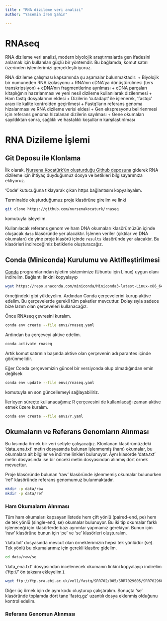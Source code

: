 ---
title : "RNA dizileme veri analizi"
author: "Yasemin İrem Şahin"

---

# RNAseq

RNA dizileme veri analizi, modern biyolojik araştırmalarda gen ifadesini anlamak için kullanılan güçlü bir yöntemdir. Bu bağlamda, komut satırı üzerinden işlemlerimizi gerçekleştiriyoruz.

RNA dizileme çalışması kapsamında şu aşamalar bulunmaktadır:
+ Biyolojik bir numuneden RNA izolasyonu
+ RNA’nın cDNA’ya dönüştürülmesi (ters transkripsiyon)
+ cDNA’nın fragmentlerine ayrılması
+ cDNA parçaları kitaplığının hazırlanması ve yeni nesil dizileme kullanılarak dizilenmesi
+ Ham fastq dosyalarının eldesi
+ Dizilerin 'cutadapt' ile işlenerek, 'fastqc' aracı ile kalite kontrolden geçirilmesi
+ Fastq’ların referans genoma hizalanması ve RNA dizileme verisi eldesi
+ Gen ekspresyonu belirlenmesi için referans genoma hizalanan dizilerin sayılması
+ Gene okumaları sayıldıktan sonra, sağlıklı ve hastalıklı koşulların karşılaştırılması

# RNA Dizileme İşlemi

## Git Deposu ile Klonlama

İlk olarak, [Nursena Kocatürk'ün oluşturduğu Github deposuna](https://github.com/nursenakocaturk/rnaseq) giderek RNA dizileme için ihtiyaç duyduğumuz dosya ve betikleri bilgisayarımıza ekliyoruz.

'Code' kutucuğuna tıklayarak çıkan https bağlantısını kopyalayalım.

Terminalde oluşturduğumuz proje klasörüne girelim ve linki

```bash
git clone https://github.com/nursenakocaturk/rnaseq
```
komutuyla işleyelim.

Kullanılacak referans genom ve ham DNA okumaları klasörümüzün içinde oluşacak `data` klasöründe yer alacaktır. İşlenen veriler (çıktılar ve DNA okumaları) de yine proje klasörü içinde `results` klasöründe yer alacaktır. Bu klasörleri indireceğimiz betiklerle oluşturacağız.

## Conda (Miniconda) Kurulumu ve Aktifleştirilmesi

[Conda](https://docs.conda.io/projects/conda/en/stable/user-guide/install/download.html) programlarından işletim sistemimize (Ubuntu için Linux) uygun olanı indirelim. Bağlantı linkini kopyalayıp

```bash
wget https://repo.anaconda.com/miniconda/Miniconda3-latest-Linux-x86_64.sh
```
örneğindeki gibi yükleyelim. Ardından Conda çerçevelerini kurup aktive edelim. Bu çerçevelerde gerekli tüm paketler mevcuttur. Dolayısıyla sadece bize lazım olan çerçeveleri kullanacağız.

Önce RNAseq çevresini kuralım.

```bash
conda env create --file envs/rnaseq.yaml
```

Ardından bu çerçeveyi aktive edelim.

```bash
conda activate rnaseq
```
Artık komut satırının başında aktive olan çerçevenin adı parantes içinde görünmelidir.

Eğer Conda çerçevemizin güncel bir versiyonda olup olmadığından emin değilsek

```bash
conda env update --file envs/rnaseq.yaml
```

komutuyla en son güncellemeyi sağlayabiliriz.

İlerleyen süreçte kullanacağımız R çerçevesini de kullanılacağı zaman aktive etmek üzere kuralım.

```bash
conda env create --file envs/r.yaml
```

## Okumaların ve Referans Genomların Alınması

Bu kısımda örnek bir veri setiyle çalışacağız. Klonlanan klasörümüzdeki 'data_ena.txt' metin dosyasında bulunan işlenmemiş (ham) okumalar, bu okumalara ait bilgiler ve indirme linkleri bulunuyor. Aynı klasörde 'data.txt' metin dosyasında ise bir önceki metin dosyasından alınmış dört örnek mevucttur.

Proje klasöründe bulunan 'raw' klasöründe işlenmemiş okumalar bulunurken 'ref' klasöründe referans genomumuz bulunmaktadır.

```bash
mkdir -p data/raw
mkdir -p data/ref
```

### Ham Okumaların Alınması

Tüm ham okumaları kapsayan listede hem çift yönlü (paired-end, pe) hem de tek yönlü (single-end, se) okumalar bulunuyor. Bu iki tip okumalar farklı işleneceği için klasörlerde bazı ayrımlar yapmamız gerekiyor. Bunun için 'raw' klasörüne bunun için 'pe' ve 'se' klasörleri oluşturalım.

'data.txt' dosyasında mevcut olan örneklerimizin hepsi tek yönlüdür (se). Tek yönlü bu okumalarımız için gerekli klasöre gidelim.

```bash
cd data/raw/se
```

'data_ena.txt' dosyasından incelenecek okumanın linkini kopyalayıp indirelim ('ftp://' ön takısını ekleyelim.).

```bash
wget ftp://ftp.sra.ebi.ac.uk/vol1/fastq/SRR702/005/SRR7029605/SRR7029605.fastq.gz
```

Diğer üç örnek için de aynı kodu oluşturup çalıştıralım. Sonuçta 'se' klasöründe toplamda dört tane 'fastq.gz' uzantılı dosya eklenmiş olduğunu kontrol edelim.

### Referans Genomun Alınması
















